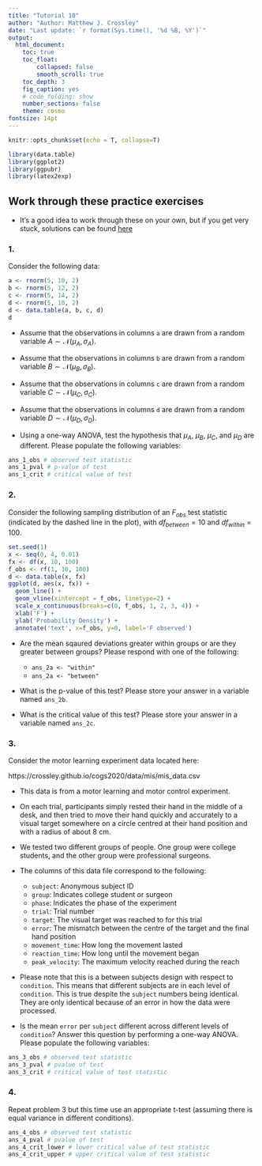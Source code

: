 ```yaml
---
title: "Tutorial 10"
author: "Author: Matthew J. Crossley"
date: "Last update: `r format(Sys.time(), '%d %B, %Y')`"
output:
  html_document:
    toc: true
    toc_float:
        collapsed: false
        smooth_scroll: true
    toc_depth: 3
    fig_caption: yes
    # code_folding: show
    number_sections: false
    theme: cosmo
fontsize: 14pt
---
```


```r
knitr::opts_chunk$set(echo = T, collapse=T)
```

```r
library(data.table)
library(ggplot2)
library(ggpubr)
library(latex2exp)
```

## Work through these practice exercises

* It's a good idea to work through these on your own, but if
you get very stuck, solutions can be found
[here](tutorial_10_solutions.html)

### 1. 
Consider the following data:

```r
a <- rnorm(5, 10, 2)
b <- rnorm(5, 12, 2)
c <- rnorm(5, 14, 2)
d <- rnorm(5, 10, 2)
d <- data.table(a, b, c, d)
d
```

* Assume that the observations in columns `a` are drawn from
a random variable $A \sim \mathcal{N}(\mu_A, \sigma_A)$.

* Assume that the observations in columns `b` are drawn from
a random variable $B \sim \mathcal{N}(\mu_B, \sigma_B)$.

* Assume that the observations in columns `c` are drawn from
a random variable $C \sim \mathcal{N}(\mu_C, \sigma_C)$.

* Assume that the observations in columns `d` are drawn from
a random variable $D \sim \mathcal{N}(\mu_D, \sigma_D)$.

* Using a one-way ANOVA, test the hypothesis that $\mu_A$,
$\mu_B$, $\mu_C$, and $\mu_D$ are different. Please populate
the following variables:

```r
ans_1_obs # observed test statistic
ans_1_pval # p-value of test 
ans_1_crit # critical value of test
```

### 2.
Consider the following sampling distribution of an
$F_{obs}$ test statistic (indicated by the dashed line in
the plot), with $df_{between} = 10$ and $df_{within} = 100$.

```r
set.seed(1)
x <- seq(0, 4, 0.01)
fx <- df(x, 10, 100)
f_obs <- rf(1, 10, 100)
d <- data.table(x, fx)
ggplot(d, aes(x, fx)) +
  geom_line() +
  geom_vline(xintercept = f_obs, linetype=2) +
  scale_x_continuous(breaks=c(0, f_obs, 1, 2, 3, 4)) +
  xlab('F') +
  ylab('Probability Density') +
  annotate('text', x=f_obs, y=0, label='F observed')
```

* Are the mean sqaured deviations greater within groups or
are they greater between groups? Please respond with one of
the following:

  * `ans_2a <- "within"` 
  * `ans_2a <- "between"` 
  
* What is the p-value of this test? Please store your answer
in a variable named `ans_2b`.

* What is the critical value of this test? Please store your
answer in a variable named `ans_2c`.


### 3.
Consider the motor learning experiment data located here:

https://crossley.github.io/cogs2020/data/mis/mis_data.csv

* This data is from a motor learning and motor control
experiment.

* On each trial, participants simply rested their hand in
the middle of a desk, and then tried to move their hand
quickly and accurately to a visual target somewhere on a
circle centred at their hand position and with a radius of
about 8 cm.

* We tested two different groups of people. One group were
college students, and the other group were professional
surgeons.

* The columns of this data file correspond to the following:

  * `subject`: Anonymous subject ID
  * `group`: Indicates college student or surgeon
  * `phase`: Indicates the phase of the experiment
  * `trial`: Trial number
  * `target`: The visual target was reached to for this trial
  * `error`: The mismatch between the centre of the target and the final hand position
  * `movement_time`: How long the movement lasted
  * `reaction_time`: How long until the movement began
  * `peak_velocity`: The maximum velocity reached during the reach

* Please note that this is a between subjects design with
respect to `condition`. This means that different subjects
are in each level of `condition`. This is true despite the
`subject` numbers being identical. They are only identical
because of an error in how the data were processed.

* Is the mean `error` per `subject` different across
different levels of `condition`? Answer this question by
performing a one-way ANOVA. Please populate the following
variables:

```r
ans_3_obs # observed test statistic
ans_3_pval # pvalue of test 
ans_3_crit # critical value of test statistic
```

### 4.
Repeat problem 3 but this time use an appropriate
t-test (assuming there is equal variance in different
conditions).

```r
ans_4_obs # observed test statistic
ans_4_pval # pvalue of test 
ans_4_crit_lower # lower critical value of test statistic
ans_4_crit_upper # upper critical value of test statistic
```

